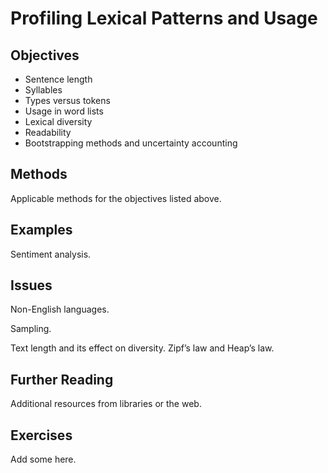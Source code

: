 # Profiling Lexical Patterns and Usage {#comparing-lexical}

## Objectives

-   Sentence length
-   Syllables
-   Types versus tokens
-   Usage in word lists
-   Lexical diversity
-   Readability
-   Bootstrapping methods and uncertainty accounting

## Methods

Applicable methods for the objectives listed above.

## Examples

Sentiment analysis.

## Issues

Non-English languages.

Sampling.

Text length and its effect on diversity. Zipf's law and Heap's law.

## Further Reading

Additional resources from libraries or the web.

## Exercises

Add some here.
